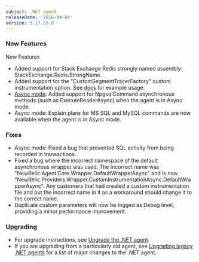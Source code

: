 ```yaml
---
subject: .NET agent
releaseDate: '2016-04-04'
version: 5.17.59.0
---
```


### New Features

New Features

* Added support for Stack Exchange Redis strongly named assembly: StackExchange.Redis.StrongName.
* Added support for the "CustomSegmentTracerFactory" custom instrumentation option. See [docs](https://docs.newrelic.com/docs/agents/net-agent/instrumentation/net-custom-instrumentation) for example usage.
* [Async mode](https://docs.newrelic.com/docs/agents/net-agent/features/async-mode-net): Added support for NpgsqlCommand asynchronous methods (such as ExecuteReaderAsync) when the agent is in Async mode.
* Async mode: Explain plans for MS SQL and MySQL commands are now available when the agent is in Async mode.

### Fixes

* Async mode: Fixed a bug that prevented SQL activity from being recorded in transactions.
* Fixed a bug where the incorrect namespace of the default asynchronous wrapper was used. The incorrect name was "NewRelic.Agent.Core.Wrapper.DefaultWrapperAsync" and is now "NewRelic.Providers.Wrapper.CustomInstrumentationAsync.DefaultWrapperAsync". Any customers that had created a custom instrumentation file and put the incorrect name in it as a workaround should change it to the correct name.
* Duplicate custom parameters will now be logged as Debug level, providing a minor performance improvement.

### Upgrading

* For upgrade instructions, see [Upgrade the .NET agent](/docs/agents/net-agent/installation-configuration/upgrade-net-agent#updating_net).
* If you are upgrading from a particularly old agent, see [Upgrading legacy .NET agents](/docs/agents/net-agent/troubleshooting/upgrading-legacy-net-agents) for a list of major changes to the .NET agent.
